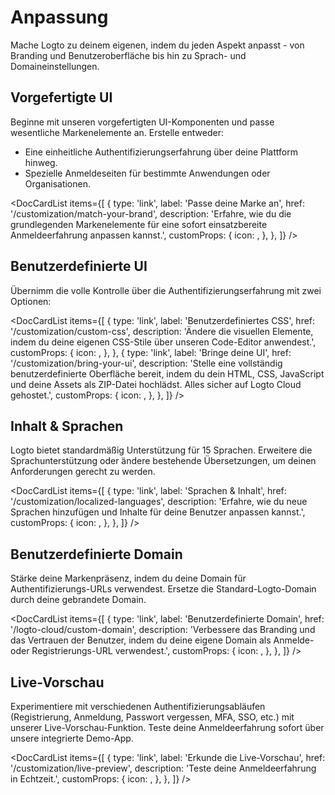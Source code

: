 
# Anpassung

Mache Logto zu deinem eigenen, indem du jeden Aspekt anpasst - von Branding und Benutzeroberfläche bis hin zu Sprach- und Domaineinstellungen.

## Vorgefertigte UI

Beginne mit unseren vorgefertigten UI-Komponenten und passe wesentliche Markenelemente an. Erstelle entweder:

- Eine einheitliche Authentifizierungserfahrung über deine Plattform hinweg.
- Spezielle Anmeldeseiten für bestimmte Anwendungen oder Organisationen.

<DocCardList
  items={[
    {
      type: 'link',
      label: 'Passe deine Marke an',
      href: '/customization/match-your-brand',
      description:
        'Erfahre, wie du die grundlegenden Markenelemente für eine sofort einsatzbereite Anmeldeerfahrung anpassen kannst.',
      customProps: {
        icon: <CustomizationIcon />,
      },
    },
  ]}
/>

## Benutzerdefinierte UI

Übernimm die volle Kontrolle über die Authentifizierungserfahrung mit zwei Optionen:

<DocCardList
  items={[
    {
      type: 'link',
      label: 'Benutzerdefiniertes CSS',
      href: '/customization/custom-css',
      description:
        'Ändere die visuellen Elemente, indem du deine eigenen CSS-Stile über unseren Code-Editor anwendest.',
      customProps: {
        icon: <BrushIcon />,
      },
    },
    {
      type: 'link',
      label: 'Bringe deine UI',
      href: '/customization/bring-your-ui',
      description:
        'Stelle eine vollständig benutzerdefinierte Oberfläche bereit, indem du dein HTML, CSS, JavaScript und deine Assets als ZIP-Datei hochlädst. Alles sicher auf Logto Cloud gehostet.',
      customProps: {
        icon: <FlaskIcon />,
      },
    },
  ]}
/>

## Inhalt & Sprachen

Logto bietet standardmäßig Unterstützung für 15 Sprachen. Erweitere die Sprachunterstützung oder ändere bestehende Übersetzungen, um deinen Anforderungen gerecht zu werden.

<DocCardList
  items={[
    {
      type: 'link',
      label: 'Sprachen & Inhalt',
      href: '/customization/localized-languages',
      description:
        'Erfahre, wie du neue Sprachen hinzufügen und Inhalte für deine Benutzer anpassen kannst.',
      customProps: {
        icon: <LanguagesIcon />,
      },
    },
  ]}
/>

## Benutzerdefinierte Domain

Stärke deine Markenpräsenz, indem du deine Domain für Authentifizierungs-URLs verwendest. Ersetze die Standard-Logto-Domain durch deine gebrandete Domain.

<DocCardList
  items={[
    {
      type: 'link',
      label: 'Benutzerdefinierte Domain',
      href: '/logto-cloud/custom-domain',
      description:
        'Verbessere das Branding und das Vertrauen der Benutzer, indem du deine eigene Domain als Anmelde- oder Registrierungs-URL verwendest.',
      customProps: {
        icon: <UserFlowIcon />,
      },
    },
  ]}
/>

## Live-Vorschau

Experimentiere mit verschiedenen Authentifizierungsabläufen (Registrierung, Anmeldung, Passwort vergessen, MFA, SSO, etc.) mit unserer Live-Vorschau-Funktion. Teste deine Anmeldeerfahrung sofort über unsere integrierte Demo-App.

<DocCardList
  items={[
    {
      type: 'link',
      label: 'Erkunde die Live-Vorschau',
      href: '/customization/live-preview',
      description: 'Teste deine Anmeldeerfahrung in Echtzeit.',
      customProps: {
        icon: <StartIcon />,
      },
    },
  ]}
/>
